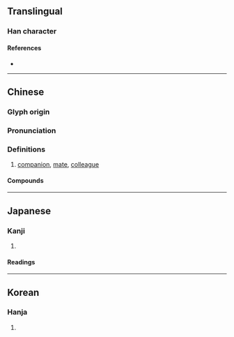 {{also|俦}}
{{character info/new}}
==Translingual==

===Han character===
{{Han char|rn=9|rad=人|as=14|sn=16|four=24241|canj=OGNI|ids=⿰亻壽}}

====References====
* {{Han ref|kx=0119.340|dkj=01224|dj=0253.110|hdz=10229.070|uh=5114|ud=20756|bh=BEA9|bd=48809}}

----

==Chinese==
{{zh-forms|s=俦}}

===Glyph origin===
{{Han etym}}

===Pronunciation===
{{zh-pron
|m=chóu
|c=cau4
|mc=y
|oc=y
|cat=n
}}

===Definitions===
{{zh-hanzi}}

# [[companion]], [[mate]], [[colleague]]

====Compounds====
{{zh-der|儔儷|命儔嘯侶|匹儔|倫儔|朋儔|燕侶鶯儔|燕儔鶯侶|良儔|鴛儔鳳侶|鸞儔鳳侶|鶯儔燕侶|芳儔}}

----

==Japanese==

===Kanji===
{{ja-kanji|grade=|rs=人14|shin=俦}}

# {{defn|lang=ja|sort=人14}}

====Readings====
{{ja-readings
|goon=[[じゅ]] (ju)
|kanon=[[ちゅう]] (chū)
|kun=[[ともがら]] (tomogara)}}

----

==Korean==

===Hanja===
{{ko-hanja|hangeul=주|rv=ju|mr=chu}}

# {{defn|lang=ko|sort=人14}}